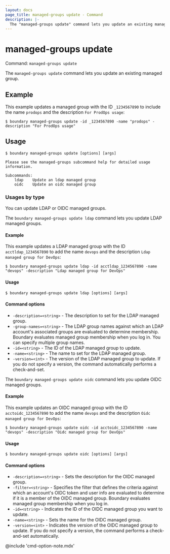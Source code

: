 ```yaml
---
layout: docs
page_title: managed-groups update - Command
description: |-
  The "managed-groups update" command lets you update an existing managed group.
---
```


# managed-groups update

Command: `managed-groups update`

The `managed-groups update` command lets you update an existing managed group.

## Example

This example updates a managed group with the ID `_1234567890` to include the name `prodops` and the description `For ProdOps usage`:

```shell-session
$ boundary managed-groups update -id _1234567890 -name "prodops" -description "For ProdOps usage"
```

## Usage

<CodeBlockConfig hideClipboard>

```shell-session
$ boundary managed-groups update [options] [args]

Please see the managed-groups subcommand help for detailed usage information.

Subcommands:
    ldap    Update an ldap managed group
    oidc    Update an oidc managed group
```

</CodeBlockConfig>

### Usages by type

You can update LDAP or OIDC managed groups.

<Tabs>
<Tab heading="LDAP">

The `boundary managed-groups update ldap` command lets you update LDAP managed groups.

#### Example

This example updates a LDAP managed group with the ID `acctldap_1234567890` to add the name `devops` and the description `Ldap managed group for DevOps`:

```shell-session
$ boundary managed-groups update ldap -id acctldap_1234567890 -name "devops" -description "Ldap managed group for DevOps"
```

#### Usage

<CodeBlockConfig hideClipboard>

```shell-session
$ boundary managed-groups update ldap [options] [args]
```

</CodeBlockConfig>

#### Command options

- `-description=<string>` - The description to set for the LDAP managed group.
- `-group-names=<string>` - The LDAP group names against which an LDAP account's associated groups are evaluated to determine membership.
Boundary evaluates managed group membership when you log in.
You can specify multiple group names.
- `-id=<string>` - The ID of the LDAP managed group to update.
- `-name=<string>` - The name to set for the LDAP managed group.
- `-version=<int>` - The version of the LDAP managed group to update.
If you do not specify a version, the command automatically performs a check-and-set.

</Tab>
<Tab heading="OIDC">

The `boundary managed-groups update oidc` command lets you update OIDC managed groups.

#### Example

This example updates an OIDC managed group with the ID `acctoidc_1234567890` to add the name `devops` and the description `Oidc managed group for DevOps`:

```shell-session
$ boundary managed-groups update oidc -id acctoidc_1234567890 -name "devops" -description "Oidc managed group for DevOps"
```

#### Usage

<CodeBlockConfig hideClipboard>

```shell-session
$ boundary managed-groups update oidc [options] [args]
```

</CodeBlockConfig>

#### Command options

- `-description=<string>` - Sets the description for the OIDC managed group.
- `-filter=<string>` - Specifies the filter that defines the criteria against which an account's OIDC token and user info are evaluated to determine if it is a member of the OIDC managed group.
Boundary evaluates managed group membership when you log in.
- `-id=<string>` - Indicates the ID of the OIDC managed group you want to update.
- `-name=<string>` - Sets the name for the OIDC managed group.
- `-version=<int>` - Indicates the version of the OIDC managed group to update.
If you do not specify a version, the command performs a check-and-set automatically.

</Tab>
</Tabs>

@include 'cmd-option-note.mdx'
